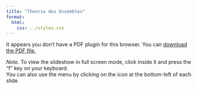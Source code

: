 ```yaml
---
title: "Theorie des Ensembles"
format: 
  html: 
    css: ../styles.css
---
```


<object data="./theorie_des_ensembles.pdf" type="application/pdf" width="100%" height="600px">

<p>It appears you don't have a PDF plugin for this browser. You can <a href="./theorie_des_ensembles.pdf">download the PDF file.</a></p>

</object>

*Note.* To view the slideshow in full screen mode, click inside it and press the "f" key on your keyboard.<br /> You can also use the menu by clicking on the icon at the bottom-left of each slide.
